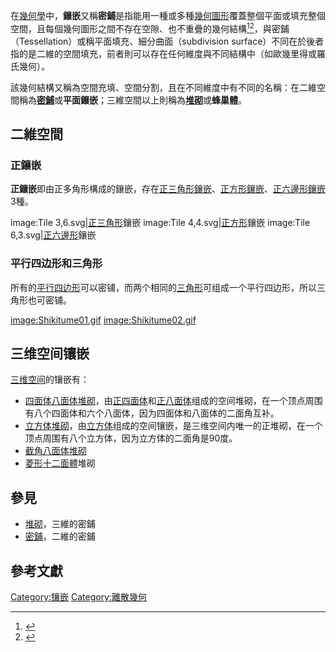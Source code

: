 {{refimprove|time=2014-08-02T16:54:28+00:00}}
在[[幾何學|幾何學]]中，'''鑲嵌'''又稱'''密鋪'''是指能用一種或多種[[幾何圖形|幾何圖形]]覆蓋整個平面或填充整個空間，且每個幾何圖形之間不存在空隙、也不重疊的幾何結構<ref name="math_fun">{{cite book | title=《數學放輕鬆》 | publisher=世茂出版社 | author=Theoni Pappas, 陳以鴻譯 | year=2004 | location=[[新北市|臺北縣]][[新店區|新店市]] | pages=P.143 | isbn=9577766110}}</ref><ref name="math_pa">{{cite book | title=《圖解數學辭典》 | publisher=天下遠見出版社 | author=奧斯朋出版編輯群, 陳昭蓉譯 | year=2006 | location=[[台北市|台北市]] | pages=P.36 | isbn=9864176145}}</ref>，與密鋪（Tessellation）或稱平面填充、細分曲面（subdivision surface）不同在於後者指的是二維的空間填充，前者則可以存在任何維度與不同結構中（如歐幾里得或羅氏幾何）。

該幾何結構又稱為空間充填、空間分割，且在不同維度中有不同的名稱：在二維空間稱為'''[[密鋪|密鋪]]'''或'''平面鑲嵌'''；三維空間以上則稱為'''[[堆砌|堆砌]]'''或'''蜂巢體'''。

== 二維空間 ==
=== 正鑲嵌 ===
{{Main|正多边形镶嵌}}
'''正鑲嵌'''即由正多角形構成的鑲嵌，存在[[正三角形鑲嵌|正三角形鑲嵌]]、[[正方形鑲嵌|正方形鑲嵌]]、[[正六邊形鑲嵌|正六邊形鑲嵌]]3種。
<gallery>
image:Tile 3,6.svg|[[正三角形|正三角形]]鑲嵌
image:Tile 4,4.svg|[[正方形|正方形]]鑲嵌
image:Tile 6,3.svg|[[正六邊形|正六邊形]]鑲嵌
</gallery>

=== 平行四边形和三角形 ===
所有的[[平行四边形|平行四边形]]可以密铺，而两个相同的[[三角形|三角形]]可组成一个平行四边形，所以三角形也可密铺。
<gallery>
[[image:Shikitume01.gif|image:Shikitume01.gif]]
[[image:Shikitume02.gif|image:Shikitume02.gif]]
</gallery>

== 三维空间镶嵌 ==
[[三维空间|三维空间]]的镶嵌有：
* [[四面体八面体堆砌|四面体八面体堆砌]]，由[[正四面体|正四面体]]和[[正八面体|正八面体]]组成的空间堆砌，在一个顶点周围有八个四面体和六个八面体，因为四面体和八面体的二面角互补。
* [[立方体堆砌|立方体堆砌]]，由[[立方体|立方体]]组成的空间镶嵌，是三维空间内唯一的正堆砌，在一个顶点周围有八个立方体，因为立方体的二面角是90度。
* [[截角八面体堆砌|截角八面体堆砌]]
* [[菱形十二面體|菱形十二面體]]堆砌

== 參見 ==
* [[堆砌|堆砌]]，三維的密鋪
* [[密鋪|密鋪]]，二維的密鋪

== 參考文獻 ==
{{Reflist}}
{{Reflist|list=
* [[H.S.M._Coxeter|Coxeter, H.S.M.]]. ''[[Regular_Polytopes_(book)|Regular Polytopes]]'', Section IV : Tessellations and Honeycombs. Dover, 1973. ISBN 0-486-61480-8.
* George Olshevsky, ''Uniform Panoploid Tetracombs'', Manuscript (2006) （包含11个凸半正镶嵌、28个凸半正堆砌、和143个凸半正四维砌的全表）
* {{The Geometrical Foundation of Natural Structure (book)|pages=164-199}} Chapter 5: Polyhedra packing and space filling
}}

[[Category:镶嵌|Category:镶嵌]]
[[Category:離散幾何|Category:離散幾何]]